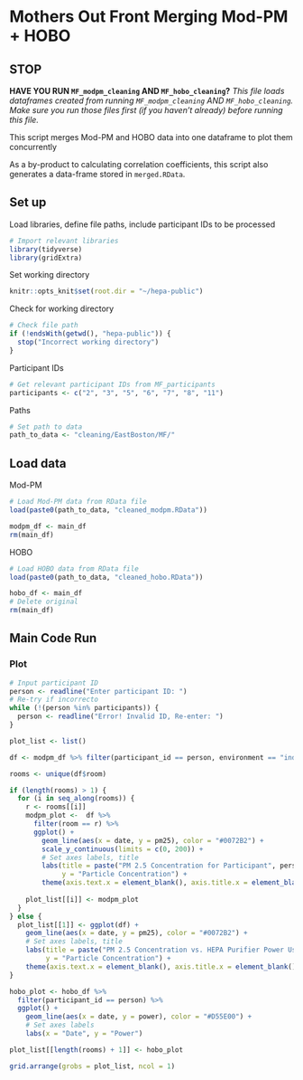 # Mothers Out Front Merging Mod-PM + HOBO

## STOP

**HAVE YOU RUN `MF_modpm_cleaning` AND `MF_hobo_cleaning`?**
*This file loads dataframes created from running `MF_modpm_cleaning` AND `MF_hobo_cleaning`. Make sure you run those files first (if you haven't already) before running this file.*

This script merges Mod-PM and HOBO data into one dataframe to plot them concurrently

As a by-product to calculating correlation coefficients, this script also generates a data-frame stored in `merged.RData`.

## Set up
Load libraries, define file paths, include participant IDs to be processed
```r
# Import relevant libraries
library(tidyverse)
library(gridExtra)
```

Set working directory
```r
knitr::opts_knit$set(root.dir = "~/hepa-public")
```

Check for working directory
```r
# Check file path
if (!endsWith(getwd(), "hepa-public")) {
  stop("Incorrect working directory")
}
```

Participant IDs
```r
# Get relevant participant IDs from MF_participants
participants <- c("2", "3", "5", "6", "7", "8", "11")
```

Paths
```r
# Set path to data
path_to_data <- "cleaning/EastBoston/MF/"
```

## Load data
Mod-PM
```r
# Load Mod-PM data from RData file
load(paste0(path_to_data, "cleaned_modpm.RData"))

modpm_df <- main_df
rm(main_df)
```

HOBO
```r
# Load HOBO data from RData file
load(paste0(path_to_data, "cleaned_hobo.RData"))

hobo_df <- main_df
# Delete original
rm(main_df)
```



## Main Code Run
### Plot
```r
# Input participant ID
person <- readline("Enter participant ID: ")
# Re-try if incorrecto
while (!(person %in% participants)) {
  person <- readline("Error! Invalid ID, Re-enter: ")
}

plot_list <- list()

df <- modpm_df %>% filter(participant_id == person, environment == "indoor")

rooms <- unique(df$room)

if (length(rooms) > 1) {
  for (i in seq_along(rooms)) {
    r <- rooms[[i]]
    modpm_plot <-  df %>%
      filter(room == r) %>%
      ggplot() +
        geom_line(aes(x = date, y = pm25), color = "#0072B2") +
        scale_y_continuous(limits = c(0, 200)) +
        # Set axes labels, title
        labs(title = paste("PM 2.5 Concentration for Participant", person),
             y = "Particle Concentration") + 
        theme(axis.text.x = element_blank(), axis.title.x = element_blank())
    
    plot_list[[i]] <- modpm_plot
  }
} else {
  plot_list[[1]] <- ggplot(df) + 
    geom_line(aes(x = date, y = pm25), color = "#0072B2") +
    # Set axes labels, title
    labs(title = paste("PM 2.5 Concentration vs. HEPA Purifier Power Usage"),
         y = "Particle Concentration") + 
    theme(axis.text.x = element_blank(), axis.title.x = element_blank())
}

hobo_plot <- hobo_df %>%
  filter(participant_id == person) %>%
  ggplot() +
    geom_line(aes(x = date, y = power), color = "#D55E00") +
    # Set axes labels
    labs(x = "Date", y = "Power")

plot_list[[length(rooms) + 1]] <- hobo_plot
```

```r
grid.arrange(grobs = plot_list, ncol = 1)
```

